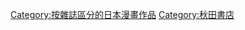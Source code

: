 {{DEFAULTSORT:Champion RED}}
[[Category:按雜誌區分的日本漫畫作品|Category:按雜誌區分的日本漫畫作品]]
[[Category:秋田書店|Category:秋田書店]]